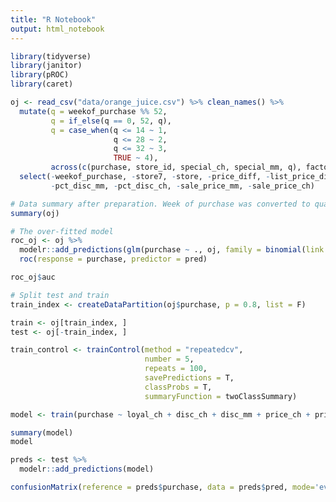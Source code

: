 ```yaml
---
title: "R Notebook"
output: html_notebook
---
```


```r
library(tidyverse)
library(janitor)
library(pROC)
library(caret)

oj <- read_csv("data/orange_juice.csv") %>% clean_names() %>% 
  mutate(q = weekof_purchase %% 52,
         q = if_else(q == 0, 52, q),
         q = case_when(q <= 14 ~ 1,
                       q <= 28 ~ 2,
                       q <= 32 ~ 3,
                       TRUE ~ 4),
         across(c(purchase, store_id, special_ch, special_mm, q), factor)) %>% 
  select(-weekof_purchase, -store7, -store, -price_diff, -list_price_diff,
         -pct_disc_mm, -pct_disc_ch, -sale_price_mm, -sale_price_ch)
```

```r
# Data summary after preparation. Week of purchase was converted to quarters to reduce the amount of dummy variables.
summary(oj)
```

```r
# The over-fitted model
roc_oj <- oj %>% 
  modelr::add_predictions(glm(purchase ~ ., oj, family = binomial(link = 'logit')), type = "response") %>% 
  roc(response = purchase, predictor = pred)

roc_oj$auc
```

```r
# Split test and train
train_index <- createDataPartition(oj$purchase, p = 0.8, list = F)

train <- oj[train_index, ]
test <- oj[-train_index, ]
```


```r


train_control <- trainControl(method = "repeatedcv", 
                              number = 5,
                              repeats = 100,
                              savePredictions = T, 
                              classProbs = T, 
                              summaryFunction = twoClassSummary)

model <- train(purchase ~ loyal_ch + disc_ch + disc_mm + price_ch + price_mm, train, method = "glm", family = binomial(link = 'logit'), tuneLength = 5, metric = "ROC", trControl = train_control)

summary(model)
model
```

```r
preds <- test %>% 
  modelr::add_predictions(model)

confusionMatrix(reference = preds$purchase, data = preds$pred, mode='everything', positive= "MM")
```

